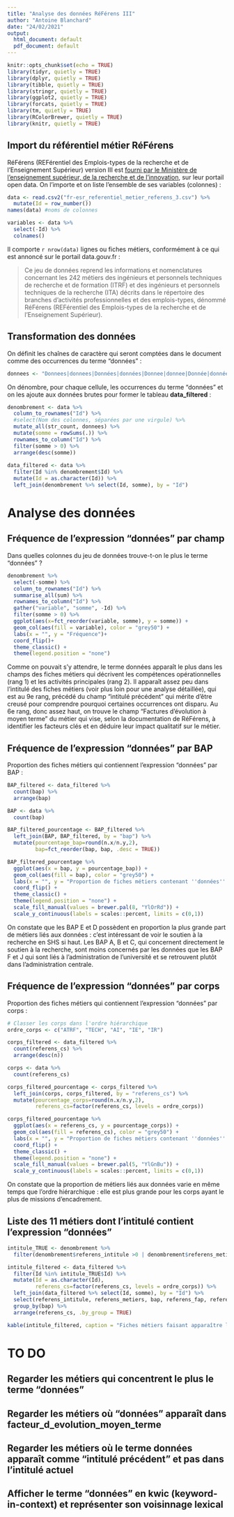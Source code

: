 ```yaml
---
title: "Analyse des données RéFérens III"
author: "Antoine Blanchard"
date: "24/02/2021"
output:
  html_document: default
  pdf_document: default
---
```


```r
knitr::opts_chunk$set(echo = TRUE)
library(tidyr, quietly = TRUE)
library(dplyr, quietly = TRUE)
library(tibble, quietly = TRUE)
library(stringr, quietly = TRUE)
library(ggplot2, quietly = TRUE)
library(forcats, quietly = TRUE)
library(tm, quietly = TRUE)
library(RColorBrewer, quietly = TRUE)
library(knitr, quietly = TRUE)
```

## Import du référentiel métier RéFérens

RéFérens (REFérentiel des Emplois-types de la recherche et de l’Enseignement Supérieur) version III est [fourni par le Ministère de l'enseignement supérieur, de la recherche et de l'innovation](https://www.data.gouv.fr/fr/datasets/referentiel-metiers-referens-iii-pour-la-filiere-des-itrf-1/), sur leur portail open data. On l'importe et on liste l'ensemble de ses variables (colonnes) :

```r
data <- read.csv2("fr-esr_referentiel_metier_referens_3.csv") %>%
  mutate(Id = row_number())
names(data) #noms de colonnes

variables <- data %>%
  select(-Id) %>%
  colnames()
```

Il comporte `r nrow(data)` lignes ou fiches métiers, conformément à ce qui est annoncé sur le portail data.gouv.fr : 

> Ce jeu de données reprend les informations et nomenclatures concernant les 242 métiers des ingénieurs et personnels techniques de recherche et de formation (ITRF) et des ingénieurs et personnels techniques de la recherche (ITA) décrits dans le répertoire des branches d’activités professionnelles et des emplois-types, dénommé RéFérens (REFérentiel des Emplois-types de la recherche et de l’Enseignement Supérieur).

## Transformation des données

On définit les chaînes de caractère qui seront comptées dans le document comme des occurrences du terme "données" :

```r
donnees <- "Donnees|donnees|Données|données|Donnee|donnee|Donnée|donnée"
```

On dénombre, pour chaque cellule, les occurrences du terme "données" et on les ajoute aux données brutes pour former le tableau **data_filtered** :

```r
denombrement <- data %>%
  column_to_rownames("Id") %>%
  #select(Nom des colonnes, séparées par une virgule) %>%
  mutate_all(str_count, donnees) %>%
  mutate(somme = rowSums(.)) %>%
  rownames_to_column("Id") %>%
  filter(somme > 0) %>%
  arrange(desc(somme))
  
data_filtered <- data %>%
  filter(Id %in% denombrement$Id) %>%
  mutate(Id = as.character(Id)) %>%
  left_join(denombrement %>% select(Id, somme), by = "Id")
```

# Analyse des données

## Fréquence de l'expression "données" par champ

Dans quelles colonnes du jeu de données trouve-t-on le plus le terme "données" ?

```r
denombrement %>%
  select(-somme) %>%
  column_to_rownames("Id") %>%
  summarise_all(sum) %>%
  rownames_to_column("Id") %>%
  gather("variable", "somme", -Id) %>%
  filter(somme > 0) %>%
  ggplot(aes(x=fct_reorder(variable, somme), y = somme)) +
  geom_col(aes(fill = variable), color = "grey50") +
  labs(x = "", y = "Fréquence")+
  coord_flip()+
  theme_classic() +
  theme(legend.position = "none")
```

Comme on pouvait s'y attendre, le terme données apparaît le plus dans les champs des fiches métiers qui décrivent les compétences opérationnelles (rang 1) et les activités principales (rang 2). Il apparaît assez peu dans l'intitulé des fiches métiers (voir plus loin pour une analyse détaillée), qui est au 9e rang, précédé du champ "intitulé précédent" qui mérite d'être creusé pour comprendre pourquoi certaines occurrences ont disparu. Au 6e rang, donc assez haut, on trouve le champ "Factures d'évolution à moyen terme" du métier qui vise, selon la documentation de RéFérens, à identifier les facteurs clés et en déduire leur impact qualitatif sur le métier.


## Fréquence de l'expression "données" par BAP

Proportion des fiches métiers qui contiennent l'expression "données" par BAP :

```r
BAP_filtered <- data_filtered %>%
  count(bap) %>%
  arrange(bap)

BAP <- data %>%
  count(bap)

BAP_filtered_pourcentage <- BAP_filtered %>%
  left_join(BAP, BAP_filtered, by = "bap") %>%
  mutate(pourcentage_bap=round(n.x/n.y,2),
         bap=fct_reorder(bap, bap, .desc = TRUE))

BAP_filtered_pourcentage %>%
  ggplot(aes(x = bap, y = pourcentage_bap)) +
  geom_col(aes(fill = bap), color = "grey50") +
  labs(x = "", y = "Proportion de fiches métiers contenant ''données'' par BAP") +
  coord_flip() +
  theme_classic() +
  theme(legend.position = "none") +
  scale_fill_manual(values = brewer.pal(8, "YlOrRd")) +
  scale_y_continuous(labels = scales::percent, limits = c(0,1))
```

On constate que les BAP E et D possèdent en proportion la plus grande part de métiers liés aux données : c'est intéressant de voir le soutien à la recherche en SHS si haut. Les BAP A, B et C, qui concernent directement le soutien à la recherche, sont moins concernés par les données que les BAP F et J qui sont liés à l'administration de l'université et se retrouvent plutôt dans l'administration centrale. 

## Fréquence de l'expression "données" par corps

Proportion des fiches métiers qui contiennent l'expression "données" par corps :

```r
# Classer les corps dans l'ordre hiérarchique
ordre_corps <- c("ATRF", "TECH", "AI", "IE", "IR")

corps_filtered <- data_filtered %>%
  count(referens_cs) %>%
  arrange(desc(n))

corps <- data %>%
  count(referens_cs)

corps_filtered_pourcentage <- corps_filtered %>%
  left_join(corps, corps_filtered, by = "referens_cs") %>%
  mutate(pourcentage_corps=round(n.x/n.y,2),
         referens_cs=factor(referens_cs, levels = ordre_corps))

corps_filtered_pourcentage %>%
  ggplot(aes(x = referens_cs, y = pourcentage_corps)) +
  geom_col(aes(fill = referens_cs), color = "grey50") +
  labs(x = "", y = "Proportion de fiches métiers contenant ''données'' par corps") +
  coord_flip() +
  theme_classic() +
  theme(legend.position = "none") +
  scale_fill_manual(values = brewer.pal(5, "YlGnBu")) +
  scale_y_continuous(labels = scales::percent, limits = c(0,1))
```

On constate que la proportion de métiers liés aux données varie en même temps que l'ordre hiérarchique : elle est plus grande pour les corps ayant le plus de missions d'encadrement.

## Liste des 11 métiers dont l'intitulé contient l'expression "données"

```r
intitule_TRUE <- denombrement %>%
  filter(denombrement$referens_intitule >0 | denombrement$referens_metiers >0)

intitule_filtered <- data_filtered %>%
  filter(Id %in% intitule_TRUE$Id) %>%
  mutate(Id = as.character(Id),
         referens_cs=factor(referens_cs, levels = ordre_corps)) %>%
  left_join(data_filtered %>% select(Id, somme), by = "Id") %>%
  select(referens_intitule, referens_metiers, bap, referens_fap, referens_cs) %>%
  group_by(bap) %>%
  arrange(referens_cs, .by_group = TRUE)
```

```r
kable(intitule_filtered, caption = "Fiches métiers faisant apparaître le terme 'données' dans leur intitulé ou équivalent")
```

# TO DO
## Regarder les métiers qui concentrent le plus le terme "données"

## Regarder les métiers où "données" apparaît dans facteur_d_evolution_moyen_terme

## Regarder les métiers où le terme données apparaît comme "intitulé précédent" et pas dans l'intitulé actuel 

## Afficher le terme "données" en kwic (keyword-in-context) et représenter son voisinnage lexical